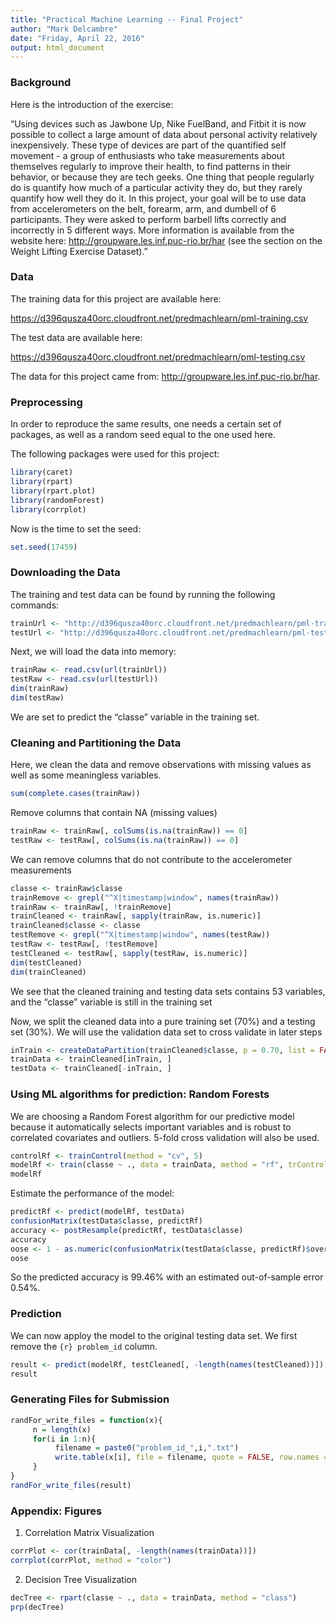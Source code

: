 ---
title: "Practical Machine Learning -- Final Project"
author: "Mark Delcambre"
date: "Friday, April 22, 2016"
output: html_document
---


### Background
Here is the introduction of the exercise:

"Using devices such as Jawbone Up, Nike FuelBand, and Fitbit it is now possible to collect a large amount of data about personal activity relatively inexpensively. These type of devices are part of the quantified self movement - a group of enthusiasts who take measurements about themselves regularly to improve their health, to find patterns in their behavior, or because they are tech geeks. One thing that people regularly do is quantify how much of a particular activity they do, but they rarely quantify how well they do it. In this project, your goal will be to use data from accelerometers on the belt, forearm, arm, and dumbell of 6 participants. They were asked to perform barbell lifts correctly and incorrectly in 5 different ways. More information is available from the website here: <http://groupware.les.inf.puc-rio.br/har> (see the section on the Weight Lifting Exercise Dataset)."


### Data
The training data for this project are available here:

<https://d396qusza40orc.cloudfront.net/predmachlearn/pml-training.csv>

The test data are available here:

<https://d396qusza40orc.cloudfront.net/predmachlearn/pml-testing.csv>

The data for this project came from: <http://groupware.les.inf.puc-rio.br/har>. 

### Preprocessing
In order to reproduce the same results, one needs a certain set of packages, as well as a random seed equal to the one used here.

The following packages were used for this project:
```{r}
library(caret)
library(rpart)
library(rpart.plot)
library(randomForest)
library(corrplot)
```
Now is the time to set the seed:
```{r}
set.seed(17459)
```

### Downloading the Data
The training and test data can be found by running the following commands:
```{r}
trainUrl <- "http://d396qusza40orc.cloudfront.net/predmachlearn/pml-training.csv"
testUrl <- "http://d396qusza40orc.cloudfront.net/predmachlearn/pml-testing.csv"
```
Next, we will load the data into memory:
```{r}
trainRaw <- read.csv(url(trainUrl))
testRaw <- read.csv(url(testUrl))
dim(trainRaw)
dim(testRaw)
```
We are set to predict the "classe" variable in the training set.

### Cleaning and Partitioning the Data
Here, we clean the data and remove observations with missing values as well as some meaningless variables.
```{r}
sum(complete.cases(trainRaw))
```
Remove columns that contain NA (missing values)
```{r}
trainRaw <- trainRaw[, colSums(is.na(trainRaw)) == 0]
testRaw <- testRaw[, colSums(is.na(trainRaw)) == 0]
```
We can remove columns that do not contribute to the accelerometer measurements
```{r}
classe <- trainRaw$classe
trainRemove <- grepl("^X|timestamp|window", names(trainRaw))
trainRaw <- trainRaw[, !trainRemove]
trainCleaned <- trainRaw[, sapply(trainRaw, is.numeric)]
trainCleaned$classe <- classe
testRemove <- grepl("^X|timestamp|window", names(testRaw))
testRaw <- testRaw[, !testRemove]
testCleaned <- testRaw[, sapply(testRaw, is.numeric)]
dim(testCleaned)
dim(trainCleaned)
```
We see that the cleaned training and testing data sets contains 53 variables, and the "classe" variable is still in the training set

Now, we split the cleaned data into a pure training set (70%) and a testing set (30%). We will use the validation data set to cross validate in later steps

```{r}
inTrain <- createDataPartition(trainCleaned$classe, p = 0.70, list = FALSE)
trainData <- trainCleaned[inTrain, ]
testData <- trainCleaned[-inTrain, ]
```

### Using ML algorithms for prediction: Random Forests
We are choosing a Random Forest algorithm for our predictive model because it automatically selects important variables and is robust to correlated covariates and outliers. 5-fold cross validation will also be used.
```{r}
controlRf <- trainControl(method = "cv", 5)
modelRf <- train(classe ~ ., data = trainData, method = "rf", trControl=controlRf, ntree = 250)
modelRf
```
Estimate the performance of the model:
```{r}
predictRf <- predict(modelRf, testData)
confusionMatrix(testData$classe, predictRf)
accuracy <- postResample(predictRf, testData$classe)
accuracy
oose <- 1 - as.numeric(confusionMatrix(testData$classe, predictRf)$overall[1])
oose
```
So the predicted accuracy is 99.46% with an estimated out-of-sample error 0.54%.

### Prediction
We can now apploy the model to the original testing data set. We first remove the ```{r} problem_id``` column.
```{r}
result <- predict(modelRf, testCleaned[, -length(names(testCleaned))])
result
```

### Generating Files for Submission
```{r}
randFor_write_files = function(x){
     n = length(x)
     for(i in 1:n){
          filename = paste0("problem_id_",i,".txt")
          write.table(x[i], file = filename, quote = FALSE, row.names = FALSE, col.names = FALSE)
     }
}
randFor_write_files(result)
```

### Appendix: Figures
1. Correlation Matrix Visualization
```{r}
corrPlot <- cor(trainData[, -length(names(trainData))])
corrplot(corrPlot, method = "color")
```

2. Decision Tree Visualization
```{r}
decTree <- rpart(classe ~ ., data = trainData, method = "class")
prp(decTree)
```

